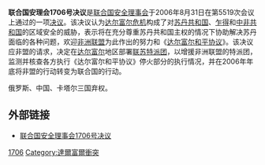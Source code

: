 {{Infobox UN resolution
|number = 1706
|organ = SC
|date = 8月31日
|year = 2006年
|meeting = 5519
|code = S/RES/1706
|document = http://daccess-dds-ny.un.org/doc/UNDOC/GEN/N06/484/64/PDF/N0648464.pdf?OpenElement
|for = 12
|abstention = 3
|against = 0
|subject = 苏丹局势
|result = 通过 
|image = Rwanda UNMIS troops.jpg
|caption = 在达尔富尔地区的卢旺达籍维和部队
}}

'''联合国安理会1706号决议'''是[[联合国安全理事会|联合国安全理事会]]于2006年8月31日在第5519次会议上通过的一项[[联合国安全理事会决议|决议]]。该决议认为[[达尔富尔危机|达尔富尔危机]]构成了对[[苏丹共和国|苏丹共和国]]、[[乍得|乍得]]和[[中非共和国|中非共和国]]的区域安全的威胁，表示将在充分尊重苏丹共和国主权的情况下协助解决苏丹面临的各种问题，欢迎[[非洲联盟|非洲联盟]]为此作出的努力和《[[达尔富尔和平协议|达尔富尔和平协议]]》。该决议应非盟的请求，决定在[[达尔富尔|达尔富尔]]地区部署[[联苏特派团|联苏特派团]]，以增援非洲联盟的特派团，监测并核查各方执行《达尔富尔和平协议》停火部分的执行情况，并在2006年年底将非盟的行动转变为联合国的行动。

俄罗斯、中国、卡塔尔三国弃权。

==外部链接==
*[http://www.un.org/chinese/aboutun/prinorgs/sc/sres/06/s1706.htm 联合国安全理事会1706号决议] {{Wayback|url=http://www.un.org/chinese/aboutun/prinorgs/sc/sres/06/s1706.htm |date=20090808223747 }}

{{UNSCR 2006}}
{{UN-stub}}
[[Category:2006年联合国安全理事会决议|1706]]
[[Category:達爾富爾衝突|Category:達爾富爾衝突]]